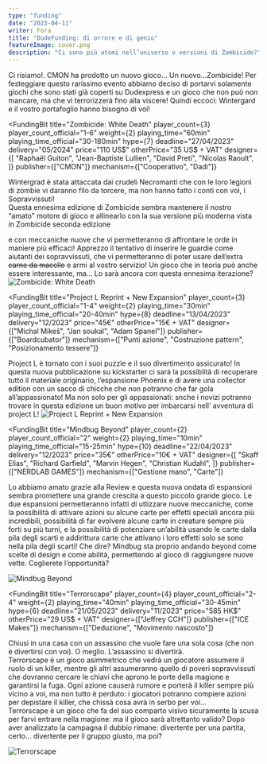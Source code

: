 ```yaml
---
type: "funding"
date: "2023-04-11"
writer: Fora
title: "DudeFunding: di orrore e di genio"
featureImage: cover.png
description: "Ci sono più atomi nell’universo o versioni di Zombicide?"
---
```


<FundingIntro>
  Ci risiamo!. <Link to="/publishers/cmon">CMON</Link> ha prodotto un nuovo
  gioco… Un nuovo…Zombicide! Per festeggiare questo rarissimo evento abbiamo
  deciso di portarvi solamente giochi che sono stati già coperti su Dudexpress e
  un gioco che non può non mancare, ma che vi terrorizzerà fino alla viscere!
  Quindi eccoci: Wintergard e il vostro portafoglio hanno bisogno di voi!
</FundingIntro>

<FundingBit
  title="Zombicide: White Death"
  player_count={3}
  player_count_official="1-6"
  weight={2}
  playing_time="60min"
  playing_time_official="30-180min"
  hype={7}
  deadline="27/04/2023"
  delivery="05/2024"
  price="110 US$"
  otherPrice="35 US$ + VAT"
  designer={[
    "Raphaël Guiton",
    "Jean-Baptiste Lullien",
    "David Preti",
    "Nicolas Raoult",
  ]}
  publisher={["CMON"]}
  mechanism={["Cooperativo", "Dadi"]}
>
  Wintergrad è stata attaccata dai crudeli Necromanti che con le loro legioni di
  zombie vi daranno filo da torcere, ma non hanno fatto i conti con voi, i
  Sopravvissuti! <br />
  Questa ennesima edizione di Zombicide sembra mantenere il nostro “amato" motore
  di gioco e allinearlo con la sua versione più moderna vista in <Link to="/reviews/zombicide-2-edizione/">
    Zombicide seconda edizione
  </Link> e con meccaniche nuove che vi permetteranno di affrontare le orde in maniere
  più efficaci! Apprezzo il tentativo di inserire le guardie come aiutanti dei sopravvissuti,
  che vi permetteranno di poter usare dell’extra <s>carne da macello</s> e armi al
  vostro servizio! Un gioco che in teoria può anche essere interessante, ma… Lo sarà
  ancora con questa ennesima iterazione?
</FundingBit>

<img src="game1.png" alt="Zombicide: White Death" />

<FundingLink
  title="Zombicide: White Death"
  link="https://www.kickstarter.com/projects/cmon/zombicide-white-death/description"
  small
/>

<FundingBit
  title="Project L Reprint + New Expansion"
  player_count={3}
  player_count_official="1-4"
  weight={2}
  playing_time="30min"
  playing_time_official="20-40min"
  hype={8}
  deadline="13/04/2023"
  delivery="12/2023"
  price="45€"
  otherPrice="15€ + VAT"
  designer={["Michal Mikeš", "Jan soukal", "Adam Spanel"]}
  publisher={["Boardcubator"]}
  mechanism={["Punti azione", "Costruzione pattern", "Posizionamento tessere"]}
>
  <Link to="/reviews/project-l">Project L</Link> è tornato con i suoi puzzle e
  il suo divertimento assicurato! In questa nuova pubblicazione su kickstarter
  ci sarà la possiblità di recuperare tutto il materiale originario,
  l’espansione Phoenix e di avere una collector edition con un sacco di chicche
  che non potranno che far gola all’appassionato! Ma non solo per gli
  appassionati: snche i novizi potranno trovare in questa edizione un buon
  motivo per imbarcarsi nell’ avventura di project L!
</FundingBit>

<img src="game2.png" alt="Project L Reprint + New Expansion" />

<FundingLink
  link="https://www.kickstarter.com/projects/boardcubator/project-l-reprint-new-expansion"
  title="Project L Reprint + New Expansion"
  small
/>

<FundingBit
  title="Mindbug Beyond"
  player_count={2}
  player_count_official="2"
  weight={2}
  playing_time="10min"
  playing_time_official="15-25min"
  hype={10}
  deadline="22/04/2023"
  delivery="12/2023"
  price="35€"
  otherPrice="10€ + VAT"
  designer={[
    "Skaff Elias",
    "Richard Garfield",
    "Marvin Hegen",
    "Christian Kudahl",
  ]}
  publisher={["NERDLAB GAMES"]}
  mechanism={["Gestione mano", "Carte"]}
>
  Lo abbiamo amato grazie alla <Link to="/reviews/mindbug">Review</Link> e
  questa nuova ondata di espansioni sembra promettere una grande crescita a
  questo piccolo grande gioco. Le due espansioni permetteranno infatti di
  utlizzare nuove meccaniche, come la possibilità di attivare azioni su alcune
  carte per effetti speciali ancora più incredibili, possibilità di far evolvere
  alcune carte in creature sempre più forti su più turni, e la possibilità di
  potenziare un’abilità usando le carte dalla pila degli scarti e addirittura
  carte che attivano i loro effetti solo se sono nella pila degli scarti! Che
  dire? Mindbug sta proprio andando beyond come scelte di design e come abilità,
  permettendo al gioco di raggiungere nuove vette. Coglierete l’opportunità?
</FundingBit>

<img src="game3.png" alt="Mindbug Beyond" />

<FundingLink
  title="Mindbug Beyond"
  link="https://www.kickstarter.com/projects/nerdlab-games/mindbug-beyond"
  small
/>

<FundingBit
  title="Terrorscape"
  player_count={4}
  player_count_official="2-4"
  weight={2}
  playing_time="40min"
  playing_time_official="30-45min"
  hype={6}
  deadline="21/05/2023"
  delivery="11/2023"
  price="585 HK$"
  otherPrice="29 US$ + VAT"
  designer={["Jeffrey CCH"]}
  publisher={["ICE Makes"]}
  mechanism={["Deduzione", "Movimento nascosto"]}
>
  Chiusi in una casa con un assassino che vuole fare una sola cosa (che non è
  divertirsi con voi). O meglio. L’assassino si divertirà. <br />
  Terrorscape è un gioco asimmetrico che vedrà un giocatore assumere il ruolo di
  un killer, mentre gli altri assumeranno quello di poveri sopravvissuti che dovranno
  cercare le chiavi che aprono le porte della magione e garantirsi la fuga. Ogni
  azione causerà rumore e porterà il killer sempre più vicino a voi, ma non tutto
  è perduto: i giocatori potranno compiere azioni per depistare il killer, che chissà
  cosa avrà in serbo per voi... <br />
  Terrorscape è un gioco che fa del suo comparto visivo sicuramente la scusa per
  farvi entrare nella magione: ma il gioco sarà altrettanto valido? Dopo aver
  analizzato la campagna il dubbio rimane: divertente per una partita, certo…
  divertente per il gruppo giusto, ma poi?
</FundingBit>

<img src="game4.png" alt="Terrorscape" />

<FundingLink
  title="Terrorscape"
  link="https://www.kickstarter.com/projects/terrorscape/terrorscape-the-immersive-horror-boardgame-for-2-4-players/description"
  small
/>
